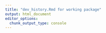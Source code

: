 ```yaml
---
title: "dev_history.Rmd for working package"
output: html_document
editor_options: 
  chunk_output_type: console
---
```

